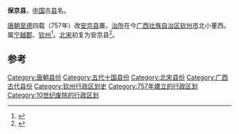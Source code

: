 '''保京县'''，[[中国|中国]]古[[县|县]]名。

[[唐朝|唐朝]][[至德_(唐朝)|至德]]四载（757年）改[[安京县|安京县]]置，[[治所|治所]]在今[[广西壮族自治区|广西壮族自治区]][[钦州市|钦州市]]北小董西。属[[寧越郡|宁越郡]]、[[钦州_(古代)|钦州]]<ref>{{Cite book|title=中国历史地名辞典|last=复旦大学历史地理研究所《中国历史地名辞典》编委会编|first=,|publisher=南昌：[[江西教育出版社|江西教育出版社]]|year=1986.08|isbn=|location=|pages=351}}</ref>。[[北宋|北宋]]初复为安京县<ref>{{Cite book|title=钦北年鉴 2014|last=钦北区地方志编纂委员会办公室|first=|publisher=南宁：[[广西人民出版社|广西人民出版社]]|year=2015.03|isbn=978-7-219-09360-3|location=|pages=78}}</ref>。

==参考==
{{reflist}}
{{广西行政区划小作品}}
[[Category:唐朝县份|Category:唐朝县份]]
[[Category:五代十国县份|Category:五代十国县份]]
[[Category:北宋县份|Category:北宋县份]]
[[Category:广西古代县份|Category:广西古代县份]]
[[Category:钦州行政区划史|Category:钦州行政区划史]]
[[Category:757年建立的行政区划|Category:757年建立的行政区划]]
[[Category:10世纪废除的行政区划|Category:10世纪废除的行政区划]]